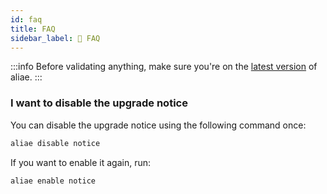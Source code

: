 ```yaml
---
id: faq
title: FAQ
sidebar_label: 🤨 FAQ
---
```


:::info
Before validating anything, make sure you're on the [latest version][latest] of aliae.
:::

### I want to disable the upgrade notice

You can disable the upgrade notice using the following command once:

```bash
aliae disable notice
```

If you want to enable it again, run:

```bash
aliae enable notice
```

[latest]: https://github.com/JanDeDobbeleer/aliae/releases/latest
